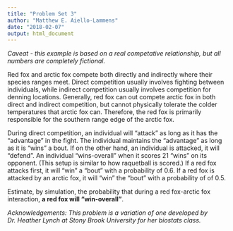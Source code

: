 ```yaml
---
title: "Problem Set 3"
author: "Matthew E. Aiello-Lammens"
date: "2018-02-07"
output: html_document
---
```


*Caveat - this example is based on a real competative relationship, but all numbers are completely fictional.*

Red fox and arctic fox compete both directly and indirectly where their species ranges meet. 
Direct competition usually involves fighting between individuals, while indirect competition usually involves competition for denning locations.
Generally, red fox can out compete arctic fox in both direct and indirect competition, but cannot physically tolerate the colder temperatures that arctic fox can.
Therefore, the red fox is primarily responsible for the southern range edge of the arctic fox.

During direct competition, an individual will "attack" as long as it has the "advantage" in the fight.
The individual maintains the "advantage" as long as it is "wins" a bout. 
If on the other hand, an individual is attacked, it will "defend".
An individual "wins-overall" when it scores 21 "wins" on its opponent. 
(This setup is similar to how raquetball is scored.)
If a red fox attacks first, it will "win" a "bout" with a probability of 0.6. 
If a red fox is attacked by an arctic fox, it will "win" the "bout" with a probability of of 0.5. 

Estimate, by simulation, the probability that during a red fox-arctic fox interaction, **a red fox will "win-overall"**. 

*Acknowledgements: This problem is a variation of one developed by Dr. Heather Lynch at Stony Brook University for her biostats class.*
